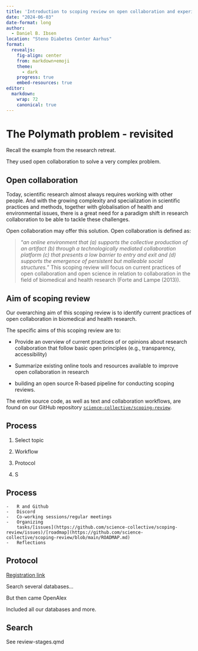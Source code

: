```yaml
---
title: 'Introduction to scoping review on open collaboration and experiences with working reproducibly and using GitHub'
date: "2024-06-03"
date-format: long
author:
  - Daniel B. Ibsen
location: "Steno Diabetes Center Aarhus"
format: 
  revealjs:
    fig-align: center
    from: markdown+emoji
    theme:
      - dark
    progress: true
    embed-resources: true
editor: 
  markdown: 
    wrap: 72
    canonical: true
---
```


# The Polymath problem - revisited

Recall the example from the research retreat.

They used open collaboration to solve a very complex problem.

## Open collaboration {.center}

Today, scientific research almost always requires working with other
people. And with the growing complexity and specialization in scientific
practices and methods, together with globalisation of health and
environmental issues, there is a great need for a paradigm shift in
research collaboration to be able to tackle these challenges.

Open collaboration may offer this solution. Open collaboration is
defined as:

> "*an online environment that (a) supports the collective production of
> an artifact (b) through a technologically mediated collaboration
> platform (c) that presents a low barrier to entry and exit and (d)
> supports the emergence of persistent but malleable social
> structures.*" This scoping review will focus on current practices of
> open collaboration and open science in relation to collaboration in
> the field of biomedical and health research (Forte and Lampe (2013)).

## Aim of scoping review {.center}

Our overarching aim of this scoping review is to identify current
practices of open collaboration in biomedical and health research.

The specific aims of this scoping review are to:

-   Provide an overview of current practices of or opinions about
    research collaboration that follow basic open principles (e.g.,
    transparency, accessibility)

-   Summarize existing online tools and resources available to improve
    open collaboration in research

-   building an open source R-based pipeline for conducting scoping
    reviews.

The entire source code, as well as text and collaboration workflows, are
found on our GitHub repository
[`science-collective/scoping-review`](https://github.com/science-collective/scoping-review).

## Process {.center}

1.  Select topic

2.  Workflow

3.  Protocol

4.  S

## Process

```         
-   R and Github
-   Discord
-   Co-working sessions/regular meetings
-   Organizing
    tasks/[issues](https://github.com/science-collective/scoping-review/issues)/[roadmap](https://github.com/science-collective/scoping-review/blob/main/ROADMAP.md)
-   Reflections
```

## Protocol

[Registration link](https://doi.org/10.17605/OSF.IO/K9DR5)

Search several databases...

But then came OpenAlex

Included all our databases and more.

## Search

See review-stages.qmd
